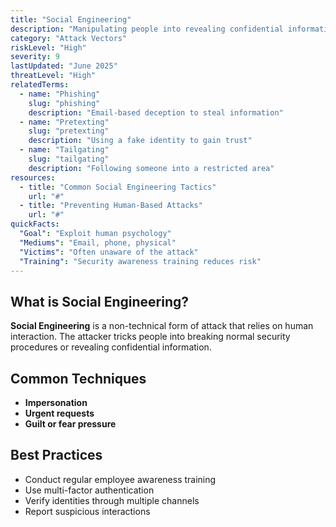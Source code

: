 ```yaml
---
title: "Social Engineering"
description: "Manipulating people into revealing confidential information or performing actions that compromise security"
category: "Attack Vectors"
riskLevel: "High"
severity: 9
lastUpdated: "June 2025"
threatLevel: "High"
relatedTerms:
  - name: "Phishing"
    slug: "phishing"
    description: "Email-based deception to steal information"
  - name: "Pretexting"
    slug: "pretexting"
    description: "Using a fake identity to gain trust"
  - name: "Tailgating"
    slug: "tailgating"
    description: "Following someone into a restricted area"
resources:
  - title: "Common Social Engineering Tactics"
    url: "#"
  - title: "Preventing Human-Based Attacks"
    url: "#"
quickFacts:
  "Goal": "Exploit human psychology"
  "Mediums": "Email, phone, physical"
  "Victims": "Often unaware of the attack"
  "Training": "Security awareness training reduces risk"
---
```


## What is Social Engineering?

**Social Engineering** is a non-technical form of attack that relies on human interaction. The attacker tricks people into breaking normal security procedures or revealing confidential information.

## Common Techniques

- **Impersonation**
- **Urgent requests**
- **Guilt or fear pressure**

## Best Practices

- Conduct regular employee awareness training
- Use multi-factor authentication
- Verify identities through multiple channels
- Report suspicious interactions
